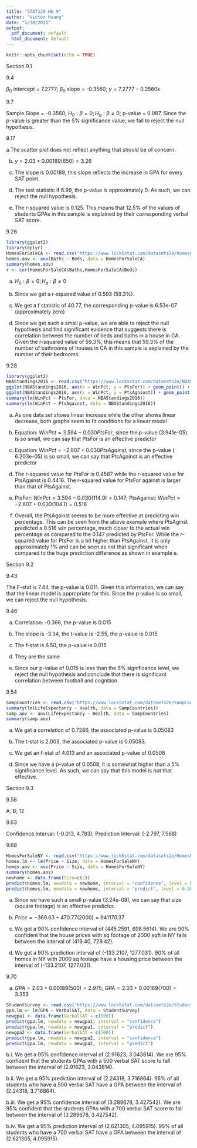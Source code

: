 ```yaml
---
title: "STAT120 HW 9"
author: "Victor Huang"
date: "5/30/2021"
output:
  pdf_document: default
  html_document: default
---
```


```r
knitr::opts_chunk$set(echo = TRUE)
```

Section 9.1

9.4

$\beta_{0}$ intercept = 7.2777; $\beta_{0}$ slope = -0.3560; $y = 7.2777 - 0.3560x$

9.7

Sample Slope = -0.3560; $H_{0}: \beta = 0;H_{a}: \beta \not = 0$; p-value = 0.087. Since the p-value is greater than the 5% significance value, we fail to reject the null hypothesis.

9.17

a.The scatter plot does not reflect anything that should be of concern.

b. $y = 2.03 + 0.00189(650) = 3.26$

c. The slope is 0.00189, this slope reflects the increase in GPA for every SAT point.

d. The test statistic if 6.99, the p-value is approximately 0. As such, we can reject the null hypothesis.

e. The r-squared value is 0.125. This means that 12.5% of the values of students GPAs in this sample is explained by their corresponding verbal SAT score.

9.26

```r
library(ggplot2)
library(dplyr)
HomesForSaleCA <- read.csv("https://www.lock5stat.com/datasets2e/HomesForSaleCA.csv")
homes.aov <- aov(Baths ~ Beds, data = HomesForSaleCA)
summary(homes.aov)
r <- cor(HomesForSaleCA$Baths,HomesForSaleCA$Beds)
```
a. $H_{0}: \beta = 0; H_{a}: \beta \not = 0$

b. Since we get a r-squared value of 0.593 (59.3%).

c. We get a f statistic of 40.77, the corresponding p-value is 6.53e-07 (approximately zero)

d. Since we get such a small p-value, we are able to reject the null hypothesis and find significant evidence that suggests there is correlation between the number of beds and baths in a house in CA. Given the r-squared value of 59.3%, this means that 59.3% of the number of bathrooms of houses in CA  in this sample is explained by the number of their bedrooms

9.28

```r
library(ggplot2)
NBAStandings2016 <- read.csv("https://www.lock5stat.com/datasets2e/NBAStandings2016.csv")
ggplot(NBAStandings2016, aes(x = WinPct, y = PtsFor)) + geom_point() + stat_smooth(method = "lm", se = FALSE)
ggplot(NBAStandings2016, aes(x = WinPct, y = PtsAgainst)) + geom_point() + stat_smooth(method = "lm", se = FALSE)
summary(lm(WinPct ~ PtsFor, data = NBAStandings2016))
summary(lm(WinPct ~ PtsAgainst, data = NBAStandings2016))
```


a. As one data set shows linear increase while the other shows linear decrease, both graphs seem to fit conditions for a linear model 

b. Equation: $WinPct = 3.594 - 0.030PtsFor$, since the p-value (3.941e-05) is so small, we can say that PtsFor is an effective predictor

c. Equation: $WinPct = -2.607 + 0.030PtsAgainst$, since the p-value ( 6.203e-05) is so small, we can say that PtsAgainst is an effective predictor

d. The r-squared value for PtsFor is 0.4587 while the r-squared value for PtsAgainst is 0.4416. The r-squared value for PtsFor against is larger than that of PtsAgainst.

e. PtsFor: $WinPct = 3.594 - 0.030(114.9) = 0.147$; PtsAgainst: $WinPct = -2.607 + 0.030(104.1) = 0.516$ 

f. Overall, the PtsAgainst seems to be more effective at predicting win percentage. This can be seen from the above example where PtsAginst predicted a 0.516 win percentage, much closer to the actual win percentage as compared to the 0.147 predicted by PtsFor. While the r-squared value for PtsFor is a bit higher than PtsAgainst, it is only approximately 1% and can be seen as not that significant when compared to the huge prediction difference as shown in example e. 

Section 9.2

9.43

The F-stat is 7.44, the p-value is 0.011. Given this information, we can say that the linear model is appropriate for this. Since the p-value is so small, we can reject the null hypothesis.

9.46

a. Correlation: -0.366, the p-value is 0.015

b. The slope is -3.34, the t-value is -2.55, the p-value is 0.015

c. The f-stat is 6.50, the p-value is 0.015

d. They are the same

e. Since our p-value of 0.015 is less than the 5% significance level, we reject the null hypothesis and conclude that there is significant correlation between football and cognition.

9.54

```r
SampCountries <- read.csv("https://www.lock5stat.com/datasets2e/SampCountries.csv")
summary(lm(LifeExpectancy ~ Health, data = SampCountries))
samp.aov <- aov(LifeExpectancy ~ Health, data = SampCountries)
summary(samp.aov)
```
a. We get a correlation of 0.7286, the associated p-value is 0.05083

b. The t-stat is 2.003, the associated p-value is 0.05083.

c. We get an f-stat of 4.013 and an associated p-value of 0.0508

d. Since we have a p-value of 0.0508, it is somewhat higher than a 5% significance level. As such, we can say that this model is not that effective. 

Section 9.3

9.58

A, B; 12

9.63

Confidence Interval: (-0.013, 4.783); Prediction Interval: (-2.797, 7.568)

9.68

```r
HomesForSaleNY <- read.csv("https://www.lock5stat.com/datasets2e/HomesForSaleNY.csv")
homes.lm <- lm(Price ~ Size, data = HomesForSaleNY)
homes.aov <- aov(Price ~ Size, data = HomesForSaleNY)
summary(homes.aov)
newhome <- data.frame(Size=c(2))
predict(homes.lm, newdata = newhome, interval = "confidence", level = 0.90)
predict(homes.lm, newdata = newhome, interval = "predict", level = 0.90)
```


a. Since we have such a small p-value (3.24e-08), we can say that size (square footage) is an effective predictor.

b. $Price = -369.63 + 470.77(2000) = 941170.37$

c. We get a 90% confidence interval of (445.2591, 698.5614). We are 90% confident that the house prices with sq footage of 2000 sqft in NY falls between the interval of (419.40, 729.42).

d. We get a 90% prediction interval of (-133.2107, 1277.031). 90% of all homes in NY with 2000 sq footage have a housing price between the interval of (-133.2107, 1277.031).

9.70

a. $GPA = 2.03 + 0.00189(500) = 2.975$; $GPA = 2.03 + 0.00189(700) = 3.353$ 

```r
StudentSurvey <- read.csv("https://www.lock5stat.com/datasets2e/StudentSurvey.csv")
gpa.lm <- lm(GPA ~ VerbalSAT, data = StudentSurvey)
newgpa1 <- data.frame(VerbalSAT = c(500))
predict(gpa.lm, newdata = newgpa1, interval = "confidence")
predict(gpa.lm, newdata = newgpa1, interval = "predict")
newgpa2 <- data.frame(VerbalSAT = c(700))
predict(gpa.lm, newdata = newgpa2, interval = "confidence")
predict(gpa.lm, newdata = newgpa2, interval = "predict")
```
b.i.  We get a 95% confidence interval of (2.91623, 3.043814). We are 95% confident that the students GPAs with a 500 verbal SAT score to fall between the interval of (2.91623, 3.043814).

b.ii. We get a 95% prediction interval of (2.24318, 3.716864). 95% of all students who have a 500 verbal SAT have a GPA between the interval of (2.24318, 3.716864).

b.iii. We get a 95% confidence interval of (3.289678, 3.427542). We are 95% confident that the students GPAs with a 700 verbal SAT score to fall between the interval of (3.289678, 3.427542).

b.iv. We get a 95% prediction interval of (2.621305, 4.095915). 95% of all students who have a 700 verbal SAT have a GPA between the interval of (2.621305, 4.095915).